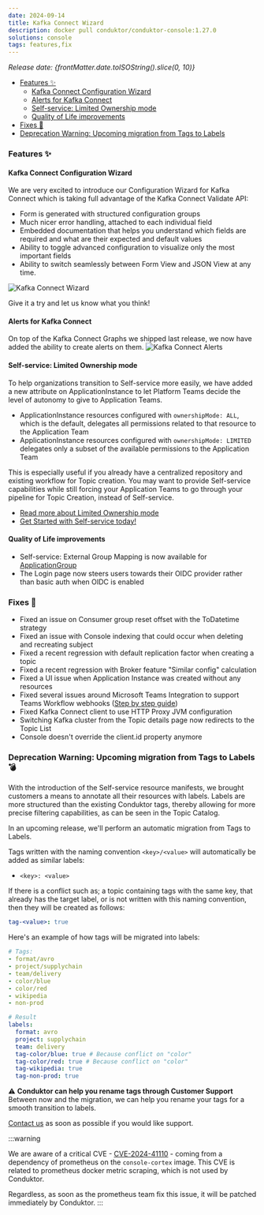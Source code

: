 ```yaml
---
date: 2024-09-14
title: Kafka Connect Wizard
description: docker pull conduktor/conduktor-console:1.27.0
solutions: console
tags: features,fix
---
```


*Release date: {frontMatter.date.toISOString().slice(0, 10)}*

- [Features ✨](#features-)
  - [Kafka Connect Configuration Wizard](#kafka-connect-configuration-wizard)
  - [Alerts for Kafka Connect](#alerts-for-kafka-connect)
  - [Self-service: Limited Ownership mode](#self-service-limited-ownership-mode)
  - [Quality of Life improvements](#quality-of-life-improvements)
- [Fixes 🔨](#fixes-)
- [Deprecation Warning: Upcoming migration from Tags to Labels](#deprecation-warning-upcoming-migration-from-tags-to-labels-)
### Features ✨

#### Kafka Connect Configuration Wizard

We are very excited to introduce our Configuration Wizard for Kafka Connect which is taking full advantage of the Kafka Connect Validate API:
- Form is generated with structured configuration groups
- Much nicer error handling, attached to each individual field
- Embedded documentation that helps you understand which fields are required and what are their expected and default values
- Ability to toggle advanced configuration to visualize only the most important fields
- Ability to switch seamlessly between Form View and JSON View at any time.

![Kafka Connect Wizard](/images/changelog/platform/v27/kafka-connect-wizard.png)

Give it a try and let us know what you think!

#### Alerts for Kafka Connect

On top of the Kafka Connect Graphs we shipped last release, we now have added the ability to create alerts on them.
![Kafka Connect Alerts](/images/changelog/platform/v27/kafka-connect-alerts.png)

#### Self-service: Limited Ownership mode
To help organizations transition to Self-service more easily, we have added a new attribute on ApplicationInstance to let Platform Teams decide the level of autonomy to give to Application Teams.  
- ApplicationInstance resources configured with `ownershipMode: ALL`, which is the default, delegates all permissions related to that resource to the Application Team
- ApplicationInstance resources configured with `ownershipMode: LIMITED` delegates only a subset of the available permissions to the Application Team

This is especially useful if you already have a centralized repository and existing workflow for Topic creation. You may want to provide Self-service capabilities while still forcing your Application Teams to go through your pipeline for Topic Creation, instead of Self-service.

 - [Read more about Limited Ownership mode](/platform/navigation/self-serve)
 - [Get Started with Self-service today!](https://docs.conduktor.io/platform/navigation/self-serve#limited-ownership-mode)

#### Quality of Life improvements
- Self-service: External Group Mapping is now available for [ApplicationGroup](/platform/reference/resource-reference/self-service/#application-group)
- The Login page now steers users towards their OIDC provider rather than basic auth when OIDC is enabled

### Fixes 🔨
- Fixed an issue on Consumer group reset offset with the ToDatetime strategy
- Fixed an issue with Console indexing that could occur when deleting and recreating subject
- Fixed a recent regression with default replication factor when creating a topic
- Fixed a recent regression with Broker feature "Similar config" calculation
- Fixed a UI issue when Application Instance was created without any resources
- Fixed several issues around Microsoft Teams Integration to support Teams Workflow webhooks ([Step by step guide](https://docs.conduktor.io/platform/navigation/settings/integrations/))
- Fixed Kafka Connect client to use HTTP Proxy JVM configuration
- Switching Kafka cluster from the Topic details page now redirects to the Topic List
- Console doesn't override the client.id property anymore

### Deprecation Warning: Upcoming migration from Tags to Labels 💣
With the introduction of the Self-service resource manifests, we brought customers a means to annotate all their resources with labels. Labels are more structured than the existing Conduktor tags, thereby allowing for more precise filtering capabilities, as can be seen in the Topic Catalog.

In an upcoming release, we'll perform an automatic migration from Tags to Labels.  

Tags written with the naming convention `<key>/<value>` will automatically be added as similar labels:
- `<key>: <value>`  

If there is a conflict such as; a topic containing tags with the same key, that already has the target label, or is not written with this naming convention, then they will be created as follows:
````yaml
tag-<value>: true
````

Here's an example of how tags will be migrated into labels:
````yaml
# Tags:
- format/avro
- project/supplychain
- team/delivery
- color/blue
- color/red
- wikipedia
- non-prod

# Result
labels:
  format: avro
  project: supplychain
  team: delivery
  tag-color/blue: true # Because conflict on "color"
  tag-color/red: true # Because conflict on "color"
  tag-wikipedia: true
  tag-non-prod: true
````

⚠️ **Conduktor can help you rename tags through Customer Support**  
Between now and the migration, we can help you rename your tags for a smooth transition to labels.  

[Contact us](https://support.conduktor.io/) as soon as possible if you would like support.


:::warning

We are aware of a critical CVE - [CVE-2024-41110](https://avd.aquasec.com/nvd/2024/cve-2024-41110/) - coming from a dependency of prometheus on the `console-cortex` image. This CVE is related to prometheus docker metric scraping, which is not used by Conduktor.

Regardless, as soon as the prometheus team fix this issue, it will be patched immediately by Conduktor.
:::